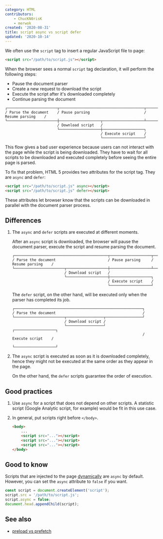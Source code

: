 ```yaml
---
category: HTML
contributors:
    - ChucKN0risK
    - merwok
created: '2020-08-31'
title: script async vs script defer
updated: '2020-10-14'
---
```


We often use the `script` tag to insert a regular JavaScript file to page:

```html
<script src="/path/to/script.js"></script>
```

When the browser sees a normal `script` tag declaration, it will perform the following steps:

-   Pause the document parser
-   Create a new request to download the script
-   Execute the script after it's downloaded completely
-   Continue parsing the document

```shell
┌───────────────────────┬───────────────────────────────────────┬───────────────────┐
/ Parse the document    / Pause parsing                         / Resume parsing    /
└───────────────────────┼───────────────────┬───────────────────┴───────────────────┘
                        / Download script   /
                        └───────────────────┼───────────────────┐
                                            / Execute script    /
                                            └───────────────────┘
```

This flow gives a bad user experience because users can not interact with the page while the script is being downloaded.
They have to wait for all scripts to be downloaded and executed completely before seeing the entire page is parsed.

To fix that problem, HTML 5 provides two attributes for the script tag. They are `async` and `defer`:

```html
<script src="/path/to/script.js" async></script>
<script src="/path/to/script.js" defer></script>
```

These attributes let browser know that the scripts can be downloaded in parallel with the document parser process.

## Differences

1. The `async` and `defer` scripts are executed at different moments.

    After an `async` script is downloaded, the browser will pause the document parser, execute the script and resume parsing the document.

    ```shell
    ┌───────────────────────────────────────────┬───────────────────┬───────────────────┐
    / Parse the document                        / Pause parsing     / Resume parsing    /
    └───────────────────────┬───────────────────┼───────────────────┴───────────────────┘
                            / Download script   /
                            └───────────────────┼───────────────────┐
                                                / Execute script    /
                                                └───────────────────┘
    ```

    The `defer` script, on the other hand, will be executed only when the parser has completed its job.

    ```shell
    ┌───────────────────────────────────────────────────────────┐
    / Parse the document                                        /
    └───────────────────────┬─────────────────┬─────────────────┘
                            / Download script /
                            └─────────────────┘                 ┌───────────────────┐
                                                                / Execute script    /
                                                                └───────────────────┘
    ```

2. The `async` script is executed as soon as it is downloaded completely, hence they might not be executed at the same order as they appear in the page.

    On the other hand, the `defer` scripts guarantee the order of execution.

## Good practices

1. Use `async` for a script that does not depend on other scripts. A statistic script (Google Analytic script, for example) would be fit in this use case.

2. In general, put scripts right before `</body>`.

    ```html
    <body>
        ...
        <script src="..."></script>
        <script src="..."></script>
        <script src="..."></script>
    </body>
    ```

## Good to know

Scripts that are injected to the page [dynamically](https://phuoc.ng/collection/html-dom/load-a-javascript-file-dynamically) are `async` by default.
However, you can set the `async` attribute to `false` if you want.

```js
const script = document.createElement('script');
script.src = '/path/to/script.js';
script.async = false;
document.head.appendChild(script);
```

## See also

-   [preload vs prefetch](https://phuoc.ng/collection/this-vs-that/preload-vs-prefetch)
